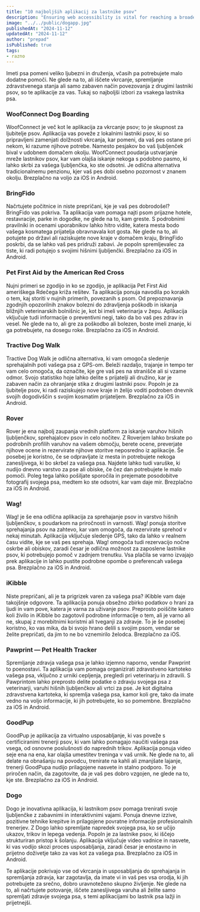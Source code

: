 ```yaml
---
title: "10 najboljših aplikacij za lastnike psov"
description: "Ensuring web accessibility is vital for reaching a broader audience and creating inclusive digital experiences. This blog highlights essential web accessibility best practices, guidelines, and tools to make your websites accessible to everyone."
image: "../../public/dogapp.jpg"
publishedAt: "2024-11-12"
updatedAt: "2024-11-12"
author: "prepad"
isPublished: true
tags:
- razno
---
```




Imeti psa pomeni veliko ljubezni in druženja, včasih pa potrebujete malo dodatne pomoči. Ne glede na to, ali iščete vkrcanje, spremljanje zdravstvenega stanja ali samo zabaven način povezovanja z drugimi lastniki psov, so te aplikacije za vas. Tukaj so najboljši izbori za vsakega lastnika psa.

### WoofConnect Dog Boarding

WoofConnect je več kot le aplikacija za vkrcanje psov; to je skupnost za ljubitelje psov. Aplikacija vas poveže z lokalnimi lastniki psov, ki so pripravljeni zamenjati dolžnosti vkrcanja, kar pomeni, da vaš pes ostane pri nekom, ki razume njihove potrebe. Namesto pesjakov bo vaš ljubljenček bival v udobnem domačem okolju. WoofConnect poudarja ustvarjanje mreže lastnikov psov, kar vam olajša iskanje nekoga s podobno pasmo, ki lahko skrbi za vašega ljubljenčka, ko ste odsotni. Je odlična alternativa tradicionalnemu penzionu, kjer vaš pes dobi osebno pozornost v znanem okolju. Brezplačno na voljo za iOS in Android.





### BringFido

Načrtujete počitnice in niste prepričani, kje je vaš pes dobrodošel? BringFido vas pokriva. Ta aplikacija vam pomaga najti psom prijazne hotele, restavracije, parke in dogodke, ne glede na to, kam greste. S podrobnimi pravilniki in ocenami uporabnikov lahko hitro vidite, katera mesta bodo vašega kosmatega prijatelja obravnavala kot gosta. Ne glede na to, ali potujete po državi ali raziskujete nove kraje v domačem kraju, BringFido poskrbi, da se lahko vaš pes pridruži zabavi. Je popoln spremljevalec za tiste, ki radi potujejo s svojimi hišnimi ljubljenčki. Brezplačno za iOS in Android.


### Pet First Aid by the American Red Cross

Nujni primeri se zgodijo in ko se zgodijo, je aplikacija Pet First Aid ameriškega Rdečega križa rešitev. Ta aplikacija ponuja navodila po korakih o tem, kaj storiti v nujnih primerih, povezanih s psom. Od prepoznavanja zgodnjih opozorilnih znakov bolezni do zdravljenja poškodb in iskanja bližnjih veterinarskih bolnišnic je, kot bi imeli veterinarja v žepu. Aplikacija vključuje tudi informacije o preventivni negi, tako da bo vaš pes zdrav in vesel. Ne glede na to, ali gre za poškodbo ali bolezen, boste imeli znanje, ki ga potrebujete, na dosegu roke. Brezplačno za iOS in Android.

### Tractive Dog Walk

Tractive Dog Walk je odlična alternativa, ki vam omogoča sledenje sprehajalnih poti vašega psa z GPS-om. Beleži razdaljo, trajanje in tempo ter vam celo omogoča, da označite, kje gre vaš pes na stranišče ali si vzame odmor. Svojo statistiko hoje lahko delite s prijatelji ali družino, kar je zabaven način za ohranjanje stika z drugimi lastniki psov. Popoln je za ljubitelje psov, ki radi raziskujejo nove kraje in želijo voditi podroben dnevnik svojih dogodivščin s svojim kosmatim prijateljem. Brezplačno za iOS in Android.


### Rover

Rover je ena najbolj zaupanja vrednih platform za iskanje varuhov hišnih ljubljenčkov, sprehajalcev psov in celo nočitev. Z Roverjem lahko brskate po podrobnih profilih varuhov na vašem območju, berete ocene, preverjate njihove ocene in rezervirate njihove storitve neposredno iz aplikacije. Še posebej je koristno, če se odpravljate iz mesta in potrebujete nekoga zanesljivega, ki bo skrbel za vašega psa. Najdete lahko tudi varuške, ki nudijo dnevno varstvo za pse ali obiske, če čez dan potrebujete le malo pomoči. Poleg tega lahko pošiljate sporočila in prejemate posodobitve fotografij svojega psa, medtem ko ste odsotni, kar vam daje mir. Brezplačno za iOS in Android.

### Wag!

Wag! je še ena odlična aplikacija za sprehajanje psov in varstvo hišnih ljubljenčkov, s poudarkom na priročnosti in varnosti. Wag! ponuja storitve sprehajanja psov na zahtevo, kar vam omogoča, da rezervirate sprehod v nekaj minutah. Aplikacija vključuje sledenje GPS, tako da lahko v realnem času vidite, kje se vaš pes sprehaja. Wag! omogoča tudi rezervacijo nočne oskrbe ali obiskov, zaradi česar je odlična možnost za zaposlene lastnike psov, ki potrebujejo pomoč v zadnjem trenutku. Vsa plačila se varno izvajajo prek aplikacije in lahko pustite podrobne opombe o preferencah vašega psa. Brezplačno za iOS in Android.

### iKibble

Niste prepričani, ali je ta prigrizek varen za vašega psa? iKibble vam daje takojšnje odgovore. Ta aplikacija ponuja obsežno zbirko podatkov o hrani za ljudi in vam pove, katera je varna za uživanje psov. Preprosto poiščite katero koli živilo in iKibble bo zagotovil podrobne informacije o tem, ali je varno ali ne, skupaj z morebitnimi koristmi ali tveganji za zdravje. To je še posebej koristno, ko vas mika, da bi svojo hrano delili s svojim psom, vendar se želite prepričati, da jim to ne bo vznemirilo želodca. Brezplačno za iOS.



### Pawprint — Pet Health Tracker

Spremljanje zdravja vašega psa je lahko izjemno naporno, vendar Pawprint to poenostavi. Ta aplikacija vam pomaga organizirati zdravstveno kartoteko vašega psa, vključno z urniki cepljenja, pregledi pri veterinarju in zdravili. S Pawprintom lahko preprosto delite podatke o zdravju svojega psa z veterinarji, varuhi hišnih ljubljenčkov ali vrtci za pse. Je kot digitalna zdravstvena kartoteka, ki spremlja vašega psa, kamor koli gre, tako da imate vedno na voljo informacije, ki jih potrebujete, ko so pomembne. Brezplačno za iOS in Android.

### GoodPup

GoodPup je aplikacija za virtualno usposabljanje, ki vas poveže s certificiranimi trenerji psov, ki vam lahko pomagajo naučiti vašega psa vsega, od osnovne poslušnosti do naprednih trikov. Aplikacija ponuja video seje ena na ena, kar olajša umestitev treninga v vaš urnik. Ne glede na to, ali delate na obnašanju na povodcu, trenirate na kahli ali zmanjšate lajanje, trenerji GoodPupa nudijo prilagojene nasvete in stalno podporo. To je priročen način, da zagotovite, da je vaš pes dobro vzgojen, ne glede na to, kje ste. Brezplačno za iOS in Android.

### Dogo

Dogo je inovativna aplikacija, ki lastnikom psov pomaga trenirati svoje ljubljenčke z zabavnimi in interaktivnimi vajami. Ponuja dnevne izzive, pozitivne tehnike krepitve in prilagojene povratne informacije profesionalnih trenerjev. Z Dogo lahko spremljate napredek svojega psa, ko se učijo ukazov, trikov in lepega vedenja. Popoln je za lastnike psov, ki iščejo strukturiran pristop k šolanju. Aplikacija vključuje video vadnice in nasvete, ki vas vodijo skozi proces usposabljanja, zaradi česar je enostavno in prijetno doživetje tako za vas kot za vašega psa. Brezplačno za iOS in Android.



Te aplikacije pokrivajo vse od vkrcanja in usposabljanja do sprehajanja in spremljanja zdravja, kar zagotavlja, da imate vi in ​​vaš pes vsa orodja, ki jih potrebujete za srečno, dobro uravnoteženo skupno življenje. Ne glede na to, ali načrtujete potovanje, iščete zanesljivega varuha ali želite samo spremljati zdravje svojega psa, s temi aplikacijami bo lastnik psa lažji in prijetnejši.